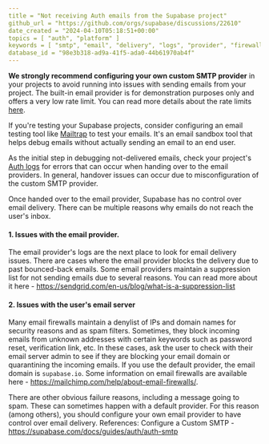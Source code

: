 ```yaml
---
title = "Not receiving Auth emails from the Supabase project"
github_url = "https://github.com/orgs/supabase/discussions/22610"
date_created = "2024-04-10T05:18:51+00:00"
topics = [ "auth", "platform" ]
keywords = [ "smtp", "email", "delivery", "logs", "provider", "firewalls" ]
database_id = "98e3b318-ad9a-41f5-ada0-44b61970ab4f"
---
```


**We strongly recommend configuring your own custom SMTP provider** in your projects to avoid running into issues with sending emails from your project. The built-in email provider is for demonstration purposes only and offers a very low rate limit. You can read more details about the rate limits [here](https://supabase.com/docs/guides/platform/going-into-prod#auth-rate-limits).

If you're testing your Supabase projects, consider configuring an email testing tool like [Mailtrap](https://mailtrap.io/) to test your emails. It's an email sandbox tool that helps debug emails without actually sending an email to an end user.

As the initial step in debugging not-delivered emails, check your project's [Auth logs](https://supabase.com/dashboard/project/_/logs/auth-logs) for errors that can occur when handing over to the email providers. In general, handover issues can occur due to misconfiguration of the custom SMTP provider.

Once handed over to the email provider, Supabase has no control over email delivery. There can be multiple reasons why emails do not reach the user's inbox.

#### 1. Issues with the email provider.

The email provider's logs are the next place to look for email delivery issues. There are cases where the email provider blocks the delivery due to past bounced-back emails. Some email providers maintain a suppression list for not sending emails due to several reasons. You can read more about it here - https://sendgrid.com/en-us/blog/what-is-a-suppression-list

#### 2. Issues with the user's email server

Many email firewalls maintain a denylist of IPs and domain names for security reasons and as spam filters. Sometimes, they block incoming emails from unknown addresses with certain keywords such as password reset, verification link, etc. In these cases, ask the user to check with their email server admin to see if they are blocking your email domain or quarantining the incoming emails. If you use the default provider, the email domain is `supabase.io`. Some information on email firewalls are available here - https://mailchimp.com/help/about-email-firewalls/.

There are other obvious failure reasons, including a message going to spam. These can sometimes happen with a default provider. For this reason (among others), you should configure your own email provider to have control over email delivery.
References:
Configure a Custom SMTP - https://supabase.com/docs/guides/auth/auth-smtp
